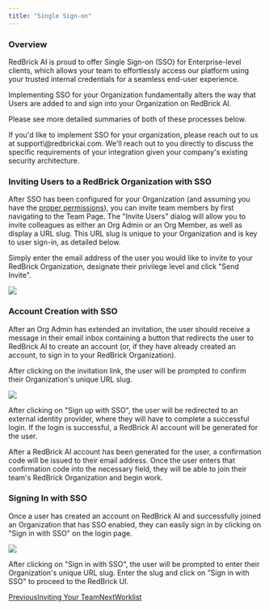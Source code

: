 ```yaml
---
title: "Single Sign-on"
---
```


### Overview

RedBrick AI is proud to offer Single Sign-on (SSO) for Enterprise-level clients, which allows your team to effortlessly access our platform using your trusted internal credentials for a seamless end-user experience.

Implementing SSO for your Organization fundamentally alters the way that Users are added to and sign into your Organization on RedBrick AI.

Please see more detailed summaries of both of these processes below.

<Info>
  If you'd like to implement SSO for your organization, please reach out to us at support\@redbrickai.com. We'll reach out to you directly to discuss the specific requirements of your integration given your company's existing security architecture.
</Info>

### Inviting Users to a RedBrick Organization with SSO

After SSO has been configured for your Organization (and assuming you have the [proper permissions](/organizations/what-is-an-organization#organization-level-roles)), you can invite team members by first navigating to the Team Page. The "Invite Users" dialog will allow you to invite colleagues as either an Org Admin or an Org Member, as well as display a URL slug. This URL slug is unique to your Organization and is key to user sign-in, as detailed below.

Simply enter the email address of the user you would like to invite to your RedBrick Organization, designate their privilege level and click "Send Invite".

![](/images/organizations/inviting-your-team/files%2Fv0%2Fb%2Fgitbook-x-prod.appspot.com%2Fo%2Fspaces%252F-MKt1BePyOQuVTnMGssE%252Fuploads%252FTfiPX74CaWQ4UEHc0BWY%252Finvite-users-with-SAML.gif)

### Account Creation with SSO

After an Org Admin has extended an invitation, the user should receive a message in their email inbox containing a button that redirects the user to RedBrick AI to create an account (or, if they have already created an account, to sign in to your RedBrick Organization).

After clicking on the invitation link, the user will be prompted to confirm their Organization's unique URL slug.

![](/images/organizations/inviting-your-team/files%2Fv0%2Fb%2Fgitbook-x-prod.appspot.com%2Fo%2Fspaces%252F-MKt1BePyOQuVTnMGssE%252Fuploads%252FNOvajpeT0BtAbU0pf4l0%252FScreenshot%25202023-08-04%2520at%25201.01.29%2520PM.png)

After clicking on "Sign up with SSO", the user will be redirected to an external identity provider, where they will have to complete a successful login. If the login is successful, a RedBrick AI account will be generated for the user.

After a RedBrick AI account has been generated for the user, a confirmation code will be issued to their email address. Once the user enters that confirmation code into the necessary field, they will be able to join their team's RedBrick Organization and begin work.

### Signing In with SSO

Once a user has created an account on RedBrick AI and successfully joined an Organization that has SSO enabled, they can easily sign in by clicking on "Sign in with SSO" on the login page.

![](/images/organizations/inviting-your-team/files%2Fv0%2Fb%2Fgitbook-x-prod.appspot.com%2Fo%2Fspaces%252F-MKt1BePyOQuVTnMGssE%252Fuploads%252FikqmEMxMaS9nDn6XFzKO%252FScreenshot%25202023-08-04%2520at%25203.22.28%2520PM.png)

After clicking on "Sign in with SSO", the user will be prompted to enter their Organization's unique URL slug. Enter the slug and click on "Sign in with SSO" to proceed to the RedBrick UI.

[PreviousInviting Your Team](/organizations/inviting-your-team)[NextWorklist](/organizations/worklist)
